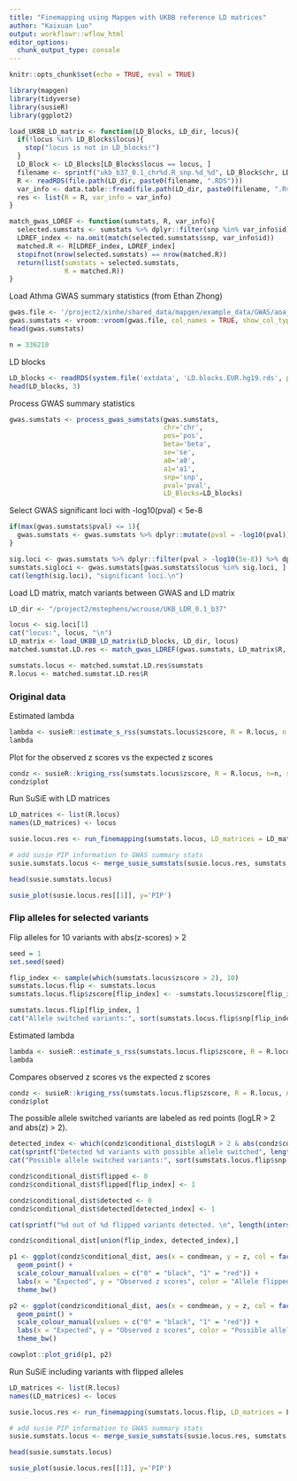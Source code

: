 ```yaml
---
title: "Finemapping using Mapgen with UKBB reference LD matrices"
author: "Kaixuan Luo"
output: workflowr::wflow_html
editor_options:
  chunk_output_type: console
---
```


```r
knitr::opts_chunk$set(echo = TRUE, eval = TRUE)
```

```r
library(mapgen)
library(tidyverse)
library(susieR)
library(ggplot2)

load_UKBB_LD_matrix <- function(LD_Blocks, LD_dir, locus){
  if(!locus %in% LD_Blocks$locus){
    stop("locus is not in LD_blocks!")
  }
  LD_Block <- LD_Blocks[LD_Blocks$locus == locus, ]
  filename <- sprintf("ukb_b37_0.1_chr%d.R_snp.%d_%d", LD_Block$chr, LD_Block$start, LD_Block$end)
  R <- readRDS(file.path(LD_dir, paste0(filename, ".RDS")))
  var_info <- data.table::fread(file.path(LD_dir, paste0(filename, ".Rvar")))
  res <- list(R = R, var_info = var_info)
}

match_gwas_LDREF <- function(sumstats, R, var_info){
  selected.sumstats <- sumstats %>% dplyr::filter(snp %in% var_info$id)
  LDREF_index <- na.omit(match(selected.sumstats$snp, var_info$id))
  matched.R <- R[LDREF_index, LDREF_index]
  stopifnot(nrow(selected.sumstats) == nrow(matched.R))
  return(list(sumstats = selected.sumstats,
              R = matched.R))
}

```

Load Athma GWAS summary statistics (from Ethan Zhong)
```r
gwas.file <- '/project2/xinhe/shared_data/mapgen/example_data/GWAS/aoa_v3_gwas_ukbsnps_susie_input.txt.gz'
gwas.sumstats <- vroom::vroom(gwas.file, col_names = TRUE, show_col_types = FALSE)
head(gwas.sumstats)

n = 336210
```

LD blocks
```r
LD_blocks <- readRDS(system.file('extdata', 'LD.blocks.EUR.hg19.rds', package='mapgen'))
head(LD_blocks, 3)
```

Process GWAS summary statistics 
```r
gwas.sumstats <- process_gwas_sumstats(gwas.sumstats, 
                                       chr='chr', 
                                       pos='pos', 
                                       beta='beta', 
                                       se='se',
                                       a0='a0', 
                                       a1='a1', 
                                       snp='snp', 
                                       pval='pval',
                                       LD_Blocks=LD_blocks)
```


Select GWAS significant loci with -log10(pval) < 5e-8
```r
if(max(gwas.sumstats$pval) <= 1){
  gwas.sumstats <- gwas.sumstats %>% dplyr::mutate(pval = -log10(pval))
}

sig.loci <- gwas.sumstats %>% dplyr::filter(pval > -log10(5e-8)) %>% dplyr::pull(locus) %>% unique()
sumstats.sigloci <- gwas.sumstats[gwas.sumstats$locus %in% sig.loci, ]
cat(length(sig.loci), "significant loci.\n")
```

Load LD matrix, match variants between GWAS and LD matrix
```r
LD_dir <- "/project2/mstephens/wcrouse/UKB_LDR_0.1_b37"

locus <- sig.loci[1]
cat("locus:", locus, "\n")
LD_matrix <- load_UKBB_LD_matrix(LD_blocks, LD_dir, locus)
matched.sumstat.LD.res <- match_gwas_LDREF(gwas.sumstats, LD_matrix$R, LD_matrix$var_info)

sumstats.locus <- matched.sumstat.LD.res$sumstats
R.locus <- matched.sumstat.LD.res$R
```

### Original data

Estimated lambda
```r
lambda <- susieR::estimate_s_rss(sumstats.locus$zscore, R = R.locus, n = n)
lambda
```

Plot for the observed z scores vs the expected z scores
```r
condz <- susieR::kriging_rss(sumstats.locus$zscore, R = R.locus, n=n, s = lambda)
condz$plot
```

Run SuSiE with LD matrices
```r
LD_matrices <- list(R.locus)
names(LD_matrices) <- locus

susie.locus.res <- run_finemapping(sumstats.locus, LD_matrices = LD_matrices, priortype = 'uniform', n = n, L = 1)

# add susie PIP information to GWAS summary stats
susie.sumstats.locus <- merge_susie_sumstats(susie.locus.res, sumstats.locus)

head(susie.sumstats.locus)

susie_plot(susie.locus.res[[1]], y='PIP')
```

### Flip alleles for selected variants

Flip alleles for 10 variants with abs(z-scores) > 2
```r
seed = 1
set.seed(seed)

flip_index <- sample(which(sumstats.locus$zscore > 2), 10)
sumstats.locus.flip <- sumstats.locus
sumstats.locus.flip$zscore[flip_index] <- -sumstats.locus$zscore[flip_index]

sumstats.locus.flip[flip_index, ]
cat("Allele switched variants:", sort(sumstats.locus.flip$snp[flip_index]), "\n")
```

Estimated lambda
```r
lambda <- susieR::estimate_s_rss(sumstats.locus.flip$zscore, R = R.locus, n = n)
lambda
```

Compares observed z scores vs the expected z scores
```r
condz <- susieR::kriging_rss(sumstats.locus.flip$zscore, R = R.locus, n=n, s = lambda)
condz$plot
```

The possible allele switched variants are labeled as red points (logLR > 2 and abs(z) > 2).
```r
detected_index <- which(condz$conditional_dist$logLR > 2 & abs(condz$conditional_dist$z) > 2)
cat(sprintf("Detected %d variants with possible allele switched", length(detected_index)), "\n")
cat("Possible allele switched variants:", sort(sumstats.locus.flip$snp[detected_index]), "\n")

condz$conditional_dist$flipped <- 0
condz$conditional_dist$flipped[flip_index] <- 1

condz$conditional_dist$detected <- 0
condz$conditional_dist$detected[detected_index] <- 1

cat(sprintf("%d out of %d flipped variants detected. \n", length(intersect(detected_index, flip_index)), length(detected_index)))

condz$conditional_dist[union(flip_index, detected_index),]

p1 <- ggplot(condz$conditional_dist, aes(x = condmean, y = z, col = factor(flipped))) +
  geom_point() +
  scale_colour_manual(values = c("0" = "black", "1" = "red")) + 
  labs(x = "Expected", y = "Observed z scores", color = "Allele flipped") + 
  theme_bw()

p2 <- ggplot(condz$conditional_dist, aes(x = condmean, y = z, col = factor(detected))) +
  geom_point() +
  scale_colour_manual(values = c("0" = "black", "1" = "red")) + 
  labs(x = "Expected", y = "Observed z scores", color = "Possible allele switched") + 
  theme_bw()

cowplot::plot_grid(p1, p2)
```

Run SuSiE including variants with flipped alleles
```r
LD_matrices <- list(R.locus)
names(LD_matrices) <- locus

susie.locus.res <- run_finemapping(sumstats.locus.flip, LD_matrices = LD_matrices, priortype = 'uniform', n = n, L = 1)

# add susie PIP information to GWAS summary stats
susie.sumstats.locus <- merge_susie_sumstats(susie.locus.res, sumstats.locus)

head(susie.sumstats.locus)

susie_plot(susie.locus.res[[1]], y='PIP')
```

